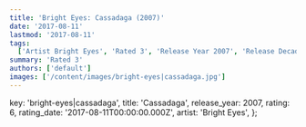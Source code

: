 ```yaml
---
title: 'Bright Eyes: Cassadaga (2007)'
date: '2017-08-11'
lastmod: '2017-08-11'
tags:
  ['Artist Bright Eyes', 'Rated 3', 'Release Year 2007', 'Release Decade 2000']
summary: 'Rated 3'
authors: ['default']
images: ['/content/images/bright-eyes|cassadaga.jpg']
---
```


  key: 'bright-eyes|cassadaga',
  title: 'Cassadaga',
  release_year: 2007,
  rating: 6,
  rating_date: '2017-08-11T00:00:00.000Z',
  artist: 'Bright Eyes',
};

<MusicRating data={data} />

